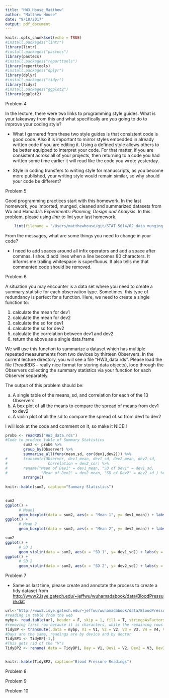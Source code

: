 ```yaml
---
title: "HW3_House_Matthew"
author: "Matthew House"
date: "9/18/2017"
output: pdf_document
---
```


```r
knitr::opts_chunk$set(echo = TRUE)
#install.packages("lintr")
library(lintr)
#install.packages("pastecs")
library(pastecs)
#install.packages("reporttools")
library(reporttools)
#install.packages("dplyr")
library(dplyr)
#install.packages("tidyr")
library(tidyr)
#install.packages("ggplot2")
library(ggplot2)
```

Problem 4

In the lecture, there were two links to programming style guides.  What is your takeaway from this and what specifically are _you_ going to do to improve your coding style?  

+ What I garnered from these two style guides is that consistent code is good code. Also it is important to mirror styles embedded in already written code if you are editing it. Using a defined style allows others to be better equipped to interpret your code. For that matter, if you are consistent across all of your projects, then returning to a code you had written some time earlier it will read like the code you wrote yesterday. 

+ Style in coding transfers to writing style for manuscripts, as you become more published, your writing style would remain similar, so why should your code be different? 

Problem 5

Good programming practices start with this homework.  In the last homework, you imported, munged, cleaned and summarized datasets from Wu and Hamada's _Experiments: Planning, Design and Analysis_.  In this problem, please using _lintr_ to lint your last homework. 

```r
    lint(filename = "/Users/matthewhouse/git/STAT_5014/02_data_munging_summarizing_R_git/HW2_House_Matthew.Rmd")
```

From the messages, what are some things you need to change in your code?

+ I need to add spaces around all infix operators and add a space after commas. I should add lines when a line becomes 80 characters. It informs me trailing whitespace is superfluous. It also tells me that commented code should be removed. 

Problem 6

A situation you may encounter is a data set where you need to create a summary statistic for each observation type.  Sometimes, this type of redundancy is perfect for a function.  Here, we need to create a single function to:

1. calculate the mean for dev1
2. calculate the mean for dev2
3. calculate the sd for dev1
4. calculate the sd for dev2
5. calculate the correlation between dev1 and dev2
6. return the above as a single data.frame

We will use this function to summarize a dataset which has multiple repeated measurements from two devices by thirteen Observers.  In the current lecture directory, you will see a file "HW3_data.rds".  Please load the file (?readRDS -- really nice format for storing data objects), loop through the Observers collecting the summary statistics via your function for each Observer separately.

The output of this problem should be:

a. A single table of the means, sd, and correlation for each of the 13 Observers  
b. A box plot of all the means to compare the spread of means from dev1 to dev2  
c. A violin plot of all the sd to compare the spread of sd from dev1 to dev2  

I will look at the code and comment on it, so make it NICE!!

```r
prob6 <- readRDS("HW3_data.rds")
#Code to produce table of Summary Statistics     
        sum2 <- prob6 %>%
        group_by(Observer) %>%
        summarise_all(funs(mean,sd, cor(dev1,dev2))) %>%
#       transmute(Observer, dev1_mean, dev1_sd, dev2_mean, dev2_sd, 
#                  Correlation = dev2_cor) %>%
#       rename("Mean of Dev1" = dev1_mean, "SD of Dev1" = dev1_sd, 
#               "Mean of Dev2" = dev2_mean, "SD of Dev2" = dev2_sd ) %>%
        arrange()
         
knitr::kable(sum2, caption="Summary Statistics")
        

```

```r

sum2
ggplot() +
      # Mean1
      geom_boxplot(data = sum2, aes(x = "Mean 1", y= dev1_mean)) + labs(y = "Value")
ggplot() +
      # Mean 2
      geom_boxplot(data = sum2, aes(x = "Mean 2", y= dev2_mean)) + labs(y = "Value")
```

```r
sum2
ggplot() +
      # SD 1
      geom_violin(data = sum2, aes(x = "SD 1", y= dev1_sd)) + labs(y = "Value")
ggplot() +
      # SD 2
      geom_violin(data = sum2, aes(x = "SD 2", y= dev2_sd)) + labs(y = "Value")
```
\newpage
Problem 7

+ Same as last time, please create and annotate the process to create a tidy dataset from <http://www2.isye.gatech.edu/~jeffwu/wuhamadabook/data/BloodPressure.dat>

```r
url<-"http://www2.isye.gatech.edu/~jeffwu/wuhamadabook/data/BloodPressure.dat"
#reading in table from the web
mybp<- read.table(url, header = F, skip = 1, fill = T, stringsAsFactors = F)
#removing first row because it is characters, while the remaining rows are numerical
TidyBP <- transmute(.data = mybp, V1 = V1, V2 = V2, V3 = V3, V4 = V4, V6 = V6, V7 = V7, V8 = V8)
#Days are the same, readings are by device and by doctor 
TidyBP1 <- TidyBP[-1,]
#This gets rid of the "V"s
TidyBP2 <- rename(.data = TidyBP1, Day = V1, Dev1 = V2, Dev2 = V3, Dev3 = V4, Doc1 = V6, Doc2 = V7, Doc3= V8)    


knitr::kable(TidyBP2, caption="Blood Pressure Readings")

```


Problem 8

Problem 9

Problem 10
